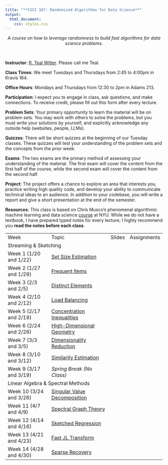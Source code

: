 ```yaml
---
title: "**CSCI 167: Randomized Algorithms for Data Science**"
output:
  html_document:
    css: styles.css
---
```


<center>
*A course on how to leverage randomness to build fast algorithms for data science problems.*
</center>

<br>

<div class="row">
  <div class="col" markdown="1">

  **Instructor**: [R. Teal Witter](https://www.rtealwitter.com/). Please call me Teal.
  
  **Class Times**: We meet Tuesdays and Thursdays from 2:45 to 4:00pm in Kravis 164.
  
  **Office Hours**: Mondays and Thursdays from 12:30 to 2pm in Adams 213.
  
  **Participation**: I expect you to engage in class, ask questions, and make connections. To receive credit, please fill out this form after every lecture.

  **Problem Sets**: Your primary opportunity to learn the material will be on problem sets. You may work with others to solve the problems, but you must write your solutions by yourself, and explicitly acknowledge any outside help (websites, people, LLMs).

  </div>
  <div class="col" markdown="1">

  **Quizzes**:
  There will be short quizzes at the beginning of our Tuesday classes. These quizzes will test your understanding of the problem sets and the concepts from the prior week.

  **Exams**: The two exams are the primary method of assessing your understanding of the material. The first exam will cover the content from the first half of the course, while the second exam will cover the content from the second half.

  **Project**: The  project offers a chance to explore an area that interests you, practice writing high quality code, and develop your ability to communicate technical ideas to an audience. In addition to your codebase, you will write a report and give a short presentation at the end of the semester. 

  </div>
</div>

**Resources**: This class is based on Chris Musco’s phenomenal algorithmic machine learning and data science [course](https://www.chrismusco.com/amlds2023/) at NYU. While we do not have a textbook, I have prepared typed notes for every lecture; I highly recommend you **read the notes before each class**.

<table style="width: 100%; border-collapse: collapse;">
  <tr>
    <td>Week</td>
    <td>Topic</td>
    <td>Slides</td>
    <td>Assignments</td>
  </tr>

  <tr class="section-header">
    <td colspan="5">Streaming & Sketching</td>
  </tr>

  <tr>
    <td>Week 1 (1/20 and 1/22)</td>
    <td><a href="notes/01_set_size.html">Set Size Estimation</a></td>
    <td></td>
    <td></td>
  </tr>
  <tr>
    <td>Week 2 (1/27 and 1/29)</td>
    <td><a href="notes/02_frequent_items.html">Frequent Items</a></td>
    <td></td>
    <td></td>
  </tr>
  <tr>
    <td>Week 3 (2/3 and 2/5)</td>
    <td><a href="notes/03_distinct_elements.html">Distinct Elements</a></td>
    <td></td>
    <td></td>
  </tr>
  <tr>
    <td>Week 4 (2/10 and 2/12)</td>
    <td><a href="notes/04_load_balancing.html">Load Balancing</a></td>
    <td></td>
    <td></td>
  </tr>
  <tr>
    <td>Week 5 (2/17 and 2/19)</td>
    <td><a href="notes/05_concentration_inequalities.html">Concentration Inequalities</a></td>
    <td></td>
    <td></td>
  </tr>
  <tr>
    <td>Week 6 (2/24 and 2/26)</td>
    <td><a href="notes/06_high_dimensional_geometry.html">High-Dimensional Geometry</a></td>
    <td></td>
    <td></td>
  </tr>
  <tr>
    <td>Week 7 (3/3 and 3/5)</td>
    <td><a href="notes/07_dimensionality_reduction.html">Dimensionality Reduction</a></td>
    <td></td>
    <td></td>
  </tr>
  <tr>
    <td>Week 8 (3/10 and 3/12)</td>
    <td><a href="notes/08_similarity_estimation.html">Similarity Estimation</a></td>
    <td></td>
    <td></td>
  </tr>

  <tr>
    <td>Week 9 (3/17 and 3/19)</td>
    <td><i>Spring Break (No Class)</i></td>
    <td></td>
    <td></td>
  </tr>

  <tr class="section-header">
    <td colspan="5">Linear Algebra & Spectral Methods</td>
  </tr>

  <tr>
    <td>Week 10 (3/24 and 3/26)</td>
    <td><a href="notes/14_singular_value_decomposition.html">Singular Value Decomposition</a></td>
    <td></td>
    <td></td>
  </tr>

  <tr>
    <td>Week 11 (4/7 and 4/9)</td>
    <td><a href="notes/16_spectral_graph_theory.html">Spectral Graph Theory</a></td>
    <td></td>
    <td></td>
  </tr>
  <tr>
    <td>Week 12 (4/14 and 4/16)</td>
    <td><a href="notes/17_sketched_regression.html">Sketched Regression</a></td>
    <td></td>
    <td></td>
  </tr>
  <tr>
    <td>Week 13 (4/21 and 4/23)</td>
    <td><a href="notes/18_fast_jl_transform.html">Fast JL Transform</a></td>
    <td></td>
    <td></td>
  </tr>
  <tr>
    <td>Week 14 (4/28 and 4/30)</td>
    <td><a href="notes/19_sparse_recovery.html">Sparse Recovery</a></td>
    <td></td>
    <td></td>
  </tr>
</table>

